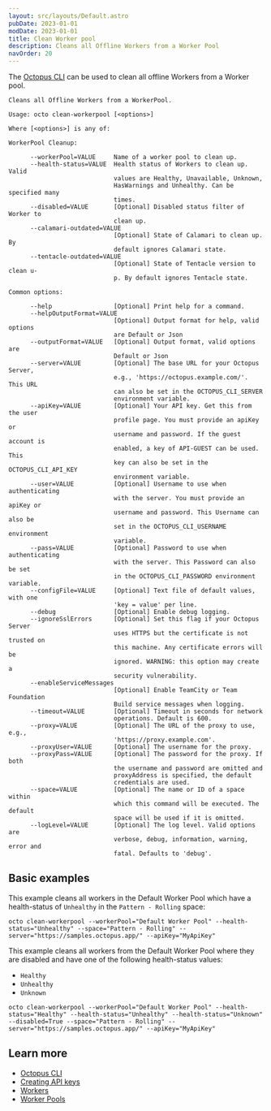 ```yaml
---
layout: src/layouts/Default.astro
pubDate: 2023-01-01
modDate: 2023-01-01
title: Clean Worker pool
description: Cleans all Offline Workers from a Worker Pool
navOrder: 20
---
```


The [Octopus CLI](/docs/octopus-rest-api/octopus-cli) can be used to clean all offline Workers from a Worker pool.

```
Cleans all Offline Workers from a WorkerPool.

Usage: octo clean-workerpool [<options>]

Where [<options>] is any of:

WorkerPool Cleanup:

      --workerPool=VALUE     Name of a worker pool to clean up.
      --health-status=VALUE  Health status of Workers to clean up. Valid
                             values are Healthy, Unavailable, Unknown,
                             HasWarnings and Unhealthy. Can be specified many
                             times.
      --disabled=VALUE       [Optional] Disabled status filter of Worker to
                             clean up.
      --calamari-outdated=VALUE
                             [Optional] State of Calamari to clean up. By
                             default ignores Calamari state.
      --tentacle-outdated=VALUE
                             [Optional] State of Tentacle version to clean u-
                             p. By default ignores Tentacle state.

Common options:

      --help                 [Optional] Print help for a command.
      --helpOutputFormat=VALUE
                             [Optional] Output format for help, valid options
                             are Default or Json
      --outputFormat=VALUE   [Optional] Output format, valid options are
                             Default or Json
      --server=VALUE         [Optional] The base URL for your Octopus Server,
                             e.g., 'https://octopus.example.com/'. This URL
                             can also be set in the OCTOPUS_CLI_SERVER
                             environment variable.
      --apiKey=VALUE         [Optional] Your API key. Get this from the user
                             profile page. You must provide an apiKey or
                             username and password. If the guest account is
                             enabled, a key of API-GUEST can be used. This
                             key can also be set in the OCTOPUS_CLI_API_KEY
                             environment variable.
      --user=VALUE           [Optional] Username to use when authenticating
                             with the server. You must provide an apiKey or
                             username and password. This Username can also be
                             set in the OCTOPUS_CLI_USERNAME environment
                             variable.
      --pass=VALUE           [Optional] Password to use when authenticating
                             with the server. This Password can also be set
                             in the OCTOPUS_CLI_PASSWORD environment variable.
      --configFile=VALUE     [Optional] Text file of default values, with one
                             'key = value' per line.
      --debug                [Optional] Enable debug logging.
      --ignoreSslErrors      [Optional] Set this flag if your Octopus Server
                             uses HTTPS but the certificate is not trusted on
                             this machine. Any certificate errors will be
                             ignored. WARNING: this option may create a
                             security vulnerability.
      --enableServiceMessages
                             [Optional] Enable TeamCity or Team Foundation
                             Build service messages when logging.
      --timeout=VALUE        [Optional] Timeout in seconds for network
                             operations. Default is 600.
      --proxy=VALUE          [Optional] The URL of the proxy to use, e.g.,
                             'https://proxy.example.com'.
      --proxyUser=VALUE      [Optional] The username for the proxy.
      --proxyPass=VALUE      [Optional] The password for the proxy. If both
                             the username and password are omitted and
                             proxyAddress is specified, the default
                             credentials are used.
      --space=VALUE          [Optional] The name or ID of a space within
                             which this command will be executed. The default
                             space will be used if it is omitted.
      --logLevel=VALUE       [Optional] The log level. Valid options are
                             verbose, debug, information, warning, error and
                             fatal. Defaults to 'debug'.
```

## Basic examples

<SamplesInstance />

This example cleans all workers in the Default Worker Pool which have a health-status of `Unhealthy` in the `Pattern - Rolling` space:

```
octo clean-workerpool --workerPool="Default Worker Pool" --health-status="Unhealthy" --space="Pattern - Rolling" --server="https://samples.octopus.app/" --apiKey="MyApiKey"
```

This example cleans all workers from the Default Worker Pool where they are disabled and have one of the following health-status values:

- `Healthy`
- `Unhealthy`
- `Unknown`

```
octo clean-workerpool --workerPool="Default Worker Pool" --health-status="Healthy" --health-status="Unhealthy" --health-status="Unknown" --disabled=True --space="Pattern - Rolling" --server="https://samples.octopus.app/" --apiKey="MyApiKey"
```

## Learn more

- [Octopus CLI](/docs/octopus-rest-api/octopus-cli)
- [Creating API keys](/docs/octopus-rest-api/how-to-create-an-api-key)
- [Workers](/docs/infrastructure/workers)
- [Worker Pools](/docs/infrastructure/workers/worker-pools)
